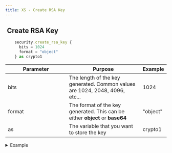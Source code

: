 ```yaml
---
title: XS - Create RSA Key
---
```


## <img src="../assets/docuBadge (10).png" alt="" data-size="line" /> Create RSA Key <a href="#xs-rsakey" id="xs-rsakey"></a>

```javascript
    security.create_rsa_key {
      bits = 1024
      format = "object"
    } as crypto1
```

<table><thead><tr><th width="175">Parameter</th><th>Purpose</th><th>Example</th></tr></thead><tbody><tr><td>bits</td><td>The length of the key generated. Common values are 1024, 2048, 4096, etc...</td><td>1024</td></tr><tr><td>format</td><td>The format of the key generated. This can be either <strong>object</strong> or <strong>base64</strong></td><td>"object"</td></tr><tr><td>as</td><td>The variable that you want to store the key</td><td>crypto1</td></tr></tbody></table>

<details>

<summary>Example</summary>

```javascript
    security.create_rsa_key {
      bits = 1024
      format = "object"
    } as crypto1
```

![](<../assets/CleanShot 2025-03-06 at 22.09.40@2x.png>)

</details>
